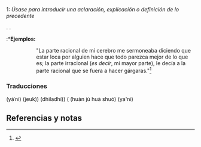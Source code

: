 == {{lengua|es}} ==
{{pron-graf|alt=[[ser|es]] [[decir]]|fone=es.ðeˈθiɾ|fone2=es.ðeˈsiɾ}}

=== {{conjunción|es}} ===
;1: ''Úsase para introducir una aclaración, explicación o definición de lo precedente''
{{sinónimo|a saber|en otras palabras|esto es|o sea}}.
{{relacionado|mejor dicho}}.
:*'''Ejemplos:'''
:: "La parte racional de mi cerebro me sermoneaba diciendo que estar loca por alguien hace que todo parezca mejor de lo que es; la parte irracional (''es decir'', mi mayor parte), le decía a la parte racional que se fuera a hacer gárgaras."<ref>{{cita libro|autor=Scalzi, John|título=La historia de Zoë|edición=primera edición|isbn=978-84-450-7768-9|año=2010 [2008]|página=p. 25|ubicación=Madrid|editorial=Minotauro|otros=trad. Rafael Marín}}</ref>

{{clear}}

=== Traducciones ===
{{trad-arriba}}
{{t+|de|1|das heißt}}
{{t+|ar|1|يعني}} (yáʿnī)
{{t+|br|1|da lâret eo|,|da lavaret eo|,|da lavarout eo}}
{{t+|ca|1|és a dir|,|o sigui}}
{{t+|ko|1|즉}} (jeuk))
{{t+|da|1|nemlig}}
{{t+|eo|1|tio estas}}
{{t+|fi|1|toisin sanoen}}
{{t+|fr|1|c'est-à-dire}}
{{t+|el|1|δηλαδή}} (dhiladhí))
{{t+|hu|1|vagyis}}
{{t+|en|1|that is to say|,|in other words}}
{{trad-centro}}
{{t+|it|1|cioè|,|vale a dire}}
{{t+|ja|1|すなわち}} ({{l|ja|sunawachi}}
{{t+|la|1|videlicet}}
{{t+|lb|1|dös}}
{{t+|zh|1|换句话说}} (huàn jù huà shuō)
{{t+|nl|1|namelijk}}
{{t+|fa|1|یعنی}} (ya'ni)
{{t+|pl|1|czyli}}
{{t+|pt|1|ou seja}}
{{t+|ro|1|adică}}
{{t+|ru|1|то есть}}
{{t+|sv|1|alltså}}
{{t+|tr|1|yani}}
{{trad-abajo}}

== Referencias y notas ==
<references />

